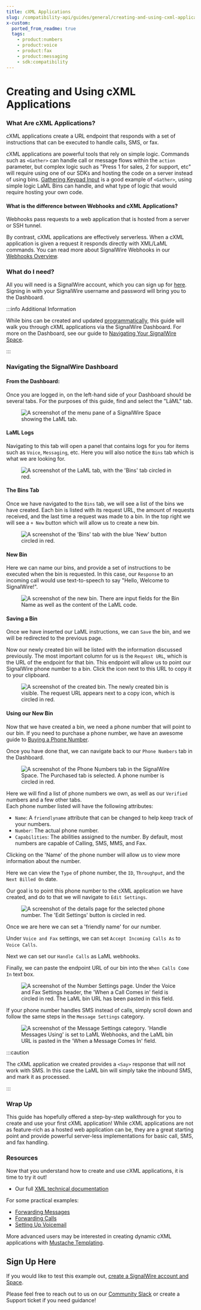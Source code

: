 ```yaml
---
title: cXML Applications
slug: /compatibility-api/guides/general/creating-and-using-cxml-applications
x-custom:
  ported_from_readme: true
  tags:
    - product:numbers
    - product:voice
    - product:fax
    - product:messaging
    - sdk:compatibility
---
```


# Creating and Using cXML Applications

### What Are cXML Applications?

cXML applications create a URL endpoint that responds with a set of instructions that can be executed to handle calls, SMS, or fax. 

cXML applications are powerful tools that rely on simple logic. 
Commands such as `<Gather>` can handle call or message flows within the `action` parameter, but complex logic such as "Press 1 for sales, 2 for support, etc" will require using one of our SDKs and hosting the code on a server instead of using bins. 
[Gathering Keypad Input](/voice/getting-started/how-to-gather-keypad-input-from-user) is a good example of `<Gather>`, using simple logic LaML Bins can handle, and what type of logic that would require hosting your own code.

#### What is the difference between Webhooks and cXML Applications?

Webhooks pass requests to a web application that is hosted from a server or SSH tunnel.

By contrast, cXML applications are effectively serverless. 
When a cXML application is given a request it responds directly with XML/LaML commands. 
You can read more about SignalWire Webhooks in our [Webhooks Overview](/platform/phone-numbers/guides/how-to-configure-your-webhook). 

### What do I need?

All you will need is a SignalWire account, which you can sign up for [here](https://signalwire.com/signup). 
Signing in with your SignalWire username and password will bring you to the Dashboard.


:::info Additional Information

While bins can be created and updated [programmatically](/rest/signalwire-rest/endpoints/fabric/c-xml-application),
this guide will walk you through cXML applications via the SignalWire Dashboard.
For more on the Dashboard, see our guide to [Navigating Your SignalWire Space](/platform/dashboard/get-started/explore).

:::

### Navigating the SignalWire Dashboard

#### From the Dashboard:

Once you are logged in, on the left-hand side of your Dashboard should be several tabs. 
For the purposes of this guide, find and select the "LāML" tab.

<figure>
  <img className="img-800" src={require("./bb61154-project_side_menu.webP").default} alt="A screenshot of the menu pane of a SignalWire Space showing the LaML tab. " />
</figure>

#### LaML Logs

Navigating to this tab will open a panel that contains logs for you for items such as `Voice`, `Messaging`, etc. 
Here you will also notice the `Bins` tab which is what we are looking for.

<figure>
  <img className="img-800" src={require("./41e3320-SWBins.webP").default} alt="A screenshot of the LaML tab, with the 'Bins' tab circled in red." />
</figure>

#### The Bins Tab

Once we have navigated to the `Bins` tab, we will see a list of the bins we have created.
Each bin is listed with its request URL, the amount of requests received, and the last time a request was made to a bin. 
In the top right we will see a `+ New` button which will allow us to create a new bin.

<figure>
  <img className="img-800" src={require("./067af2d-NewBin.webP").default} alt="A screenshot of the 'Bins' tab with the blue 'New' button circled in red." />
</figure>

#### New Bin

Here we can name our bins, and provide a set of instructions to be executed when the bin is requested. 
In this case, our `Response` to an incoming call would use text-to-speech to say "Hello, Welcome to SignalWire!". 

<figure>
  <img className="img-800" src={require("./363f15d-SWBinSave.webP").default} alt="A screenshot of the new bin. There are input fields for the Bin Name as well as the content of the LaML code." />
</figure>

#### Saving a Bin

Once we have inserted our LaML instructions, we can `Save` the bin, and we will be redirected to the previous page.

Now our newly created bin will be listed with the information discussed previously. 
The most important column for us is the `Request URL`, which is the URL of the endpoint for that bin. 
This endpoint will allow us to point our SignalWire phone number to a bin. 
Click the icon next to this URL to copy it to your clipboard.

<figure>
  <img className="img-800" src={require("./2b10195-Screenshot_1.webP").default} alt="A screenshot of the created bin. The newly created bin is visible. The request URL appears next to a copy icon, which is circled in red." />
</figure>

#### Using our New Bin

Now that we have created a bin, we need a phone number that will point to our bin. 
If you need to purchase a phone number, we have an awesome guide to 
[Buying a Phone Number](/platform/phone-numbers/getting-started/buying-a-phone-number). 

Once you have done that, we can navigate back to our `Phone Numbers` tab in the Dashboard.

<figure>
  <img className="img-800" src={require("./5772bfb-ClickNumber.webP").default} alt="A screenshot of the Phone Numbers tab in the SignalWire Space. The Purchased tab is selected. A phone number is circled in red." />
</figure>

Here we will find a list of phone numbers we own, as well as our `Verified` numbers and a few other tabs.  
Each phone number listed will have the following attributes:

- `Name`: A `friendlyname` attribute that can be changed to help keep track of your numbers.
- `Number`: The actual phone number.
- `Capabilities`: The abilities assigned to the number. By default, most numbers are capable of Calling, SMS, MMS, and Fax.

Clicking on the 'Name' of the phone number will allow us to view more information about the number.

Here we can view the `Type` of phone number, the `ID`, `Throughput`, and the `Next Billed On` date.

Our goal is to point this phone number to the cXML application we have created, and do to that we will navigate to `Edit Settings`.

<figure>
  <img className="img-800" src={require("./a0e2d2f-Settings.webP").default} alt="A screenshot of the details page for the selected phone number. The 'Edit Settings' button is circled in red." />
</figure>

Once we are here we can set a 'friendly name' for our number.

Under `Voice and Fax` settings, we can set `Accept Incoming Calls As` to `Voice Calls`.

Next we can set our `Handle Calls` as LaML webhooks.

Finally, we can paste the endpoint URL of our bin into the `When Calls Come In` text box.

<figure>
  <img className="img-800" src={require("./3cb24b1-InsertURL.webP").default} alt="A screenshot of the Number Settings page. Under the Voice and Fax Settings header, the 'When a Call Comes in' field is circled in red. The LaML bin URL has been pasted in this field." />
</figure>

If your phone number handles SMS instead of calls, simply scroll down and follow the same steps in the `Message Settings` category.

<figure>
  <img className="img-800" src={require("./b1d4f0b-MessageSettings.webP").default} alt="A screenshot of the Message Settings category. 'Handle Messages Using' is set to LaML Webhooks, and the LaML bin URL is pasted in the 'When a Message Comes In' field." />
</figure>


:::caution

The cXML application we created provides a `<Say>` response that will not work with SMS. 
In this case the LaML bin will simply take the inbound SMS, and mark it as processed.

:::

### Wrap Up

This guide has hopefully offered a step-by-step walkthrough for you to create and use your first cXML application! 
While cXML applications are not as feature-rich as a hosted web application can be, they are a great starting point and provide powerful server-less implementations for basic call, SMS, and fax handling.

### Resources

Now that you understand how to create and use cXML applications, it is time to try it out!

- Our full [XML technical documentation](docs/compatibility-api/cxml/index.mdx)

For some practical examples:

- [Forwarding Messages](/messaging/getting-started/how-to-forward-messages)
- [Forwarding Calls](/voice/getting-started/how-to-forward-calls)
- [Setting Up Voicemail](/voice/getting-started/how-to-set-up-voicemail)

More advanced users may be interested in creating dynamic cXML applications with [Mustache Templating](/compatibility-api/guides/general/utilizing-mustache-templates).

Sign Up Here
------------

If you would like to test this example out, [create a SignalWire account and Space](https://m.signalwire.com/signups/new?s=1).

Please feel free to reach out to us on our [Community Slack](https://signalwire.community/) or create a Support ticket if you need guidance!
